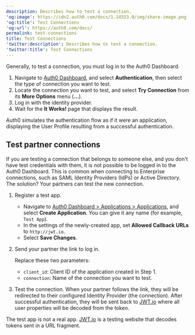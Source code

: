 ```yaml
---
description: Describes how to test a connection.
'og:image': https://cdn2.auth0.com/docs/1.14553.0/img/share-image.png
'og:title': Test Connections
'og:url': https://auth0.com/docs/
permalink: test-connections
title: Test Connections
'twitter:description': Describes how to test a connection.
'twitter:title': Test Connections
---
```



Generally, to test a connection, you must log in to the <Tooltip tip="Auth0 Dashboard: Auth0's main product to configure your services." cta="View Glossary" href="/docs/glossary?term=Auth0+Dashboard">Auth0 Dashboard</Tooltip>.

1. Navigate to [Auth0 Dashboard](https://manage.auth0.com/#), and select **Authentication**, then select the type of connection you want to test.
2. Locate the connection you want to test, and select **Try Connection** from its **More Options** menu (**...**).
3. Log in with the identity provider.
4. Wait for the **It Works!** page that displays the result.

Auth0 simulates the authentication flow as if it were an application, displaying the User Profile resulting from a successful authentication.

## Test partner connections

If you are testing a connection that belongs to someone else, and you don't have test credentials with them, it is not possible to be logged in to the Auth0 Dashboard. This is common when connecting to Enterprise connections, such as <Tooltip tip="Security Assertion Markup Language (SAML): Standardized protocol allowing two parties to exchange authentication information without a password." cta="View Glossary" href="/docs/glossary?term=SAML">SAML</Tooltip> <Tooltip tip="Security Assertion Markup Language (SAML): Standardized protocol allowing two parties to exchange authentication information without a password." cta="View Glossary" href="/docs/glossary?term=Identity+Providers">Identity Providers</Tooltip> (IdPs) or Active Directory. The solution? Your partners can test the new connection.

1. Register a test app.

   * Navigate to [Auth0 Dashboard > Applications > Applications](https://manage.auth0.com/#/applications), and select **Create Application**. You can give it any name (for example, `Test App`).
   * In the settings of the newly-created app, set **Allowed Callback URLs** to `http://jwt.io`.
   * Select **Save Changes**.
2. Send your partner the link to log in.

    <AuthCodeBlock children={codeExample} language="http" />


   

   

   Replace these two parameters:
   * `client_id`: Client ID of the application created in Step 1.
   * `connection`: Name of the connection you want to test.
3. Test the connection. When your partner follows the link, they will be redirected to their configured Identity Provider (the connection). After successful authentication, they will be sent back to [JWT.io](http://jwt.io) where all user properties will be decoded from the token.

<Callout icon="file-lines" color="#0EA5E9" iconType="regular">

The test app is not a real app. [JWT.io](http://jwt.io) is a testing website that decodes tokens sent in a URL fragment.

</Callout>